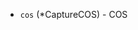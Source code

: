 <!-- Code generated from the comments of the Capture struct in builder/powervs/common/run_config.go; DO NOT EDIT MANUALLY -->

- `cos` (\*CaptureCOS) - COS

<!-- End of code generated from the comments of the Capture struct in builder/powervs/common/run_config.go; -->
